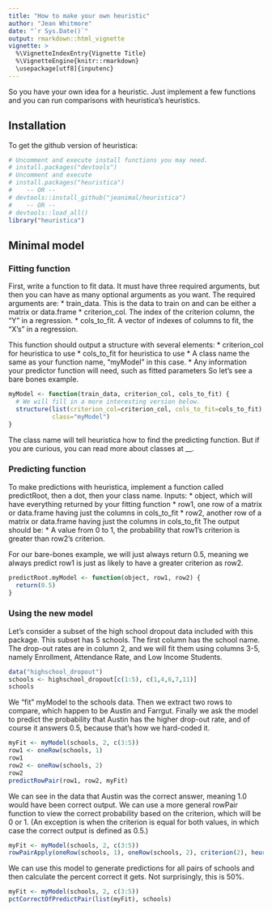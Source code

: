 ```yaml
---
title: "How to make your own heuristic"
author: "Jean Whitmore"
date: "`r Sys.Date()`"
output: rmarkdown::html_vignette
vignette: >
  %\VignetteIndexEntry{Vignette Title}
  %\VignetteEngine{knitr::rmarkdown}
  \usepackage[utf8]{inputenc}
---
```


So you have your own idea for a heuristic.  Just implement a few functions and you can run
comparisons with heuristica's heuristics.

## Installation

To get the github version of heuristica:

```r
# Uncomment and execute install functions you may need.
# install.packages("devtools") 
# Uncomment and execute 
# install.packages("heuristica") 
#    -- OR --
# devtools::install_github("jeanimal/heuristica")
#    -- OR --
# devtools::load_all()
library("heuristica")
```

## Minimal model

### Fitting function

First, write a function to fit data.  It must have three required arguments, but then you can have as many optional arguments as you want.  The required arguments are:
* train_data.  This is the data to train on and can be either a matrix or data.frame
* criterion_col.  The index of the criterion column, the "Y" in a regression.
* cols_to_fit.  A vector of indexes of columns to fit, the "X's" in a regression.

This function should output a structure with several elements:
* criterion_col for heuristica to use
* cols_to_fit for heuristica to use
* A class name the same as your function name, "myModel" in this case.
* Any information your predictor function will need, such as fitted parameters
So let's see a bare bones example.

```r
myModel <- function(train_data, criterion_col, cols_to_fit) {
  # We will fill in a more interesting version below.
  structure(list(criterion_col=criterion_col, cols_to_fit=cols_to_fit),
            class="myModel")
}
```

The class name will tell heuristica how to find the predicting function.  But if you are curious, you can read more about classes at __.

### Predicting function

To make predictions with heuristica, implement a function called predictRoot, then a dot, then your class name.  Inputs:
* object, which will have everything returned by your fitting function
* row1, one row of a matrix or data.frame having just the columns in cols_to_fit
* row2, another row of a matrix or data.frame having just the columns in cols_to_fit
The output should be:
* A value from 0 to 1, the probability that row1's criterion is greater than row2's criterion.

For our bare-bones example, we will just always return 0.5, meaning we always predict row1 is
just as likely to have a greater criterion as row2.

```r
predictRoot.myModel <- function(object, row1, row2) {
  return(0.5)
}
```

### Using the new model

Let's consider a subset of the high school dropout data included with this package.  This subset has 5 schools.  The first column has the school name.  The drop-out rates are in column 2, and we will fit them using columns 3-5, namely Enrollment, Attendance Rate, and Low Income Students.
```r
data("highschool_dropout")
schools <- highschool_dropout[c(1:5), c(1,4,6,7,11)]
schools
```

  We "fit" myModel to the schools data.  Then we extract two rows to compare, which happen to be Austin and Farrgut.  Finally we ask the model to predict the probability that Austin has the higher drop-out rate, and of course it answers 0.5, because that's how we hard-coded it.

```r
myFit <- myModel(schools, 2, c(3:5))
row1 <- oneRow(schools, 1)
row1
row2 <- oneRow(schools, 2)
row2
predictRowPair(row1, row2, myFit)
```

We can see in the data that Austin was the correct answer, meaning 1.0 would have been correct output.  We can use a more general rowPair function to view the correct probability based on the criterion, which will be 0 or 1.  (An exception is when the criterion is equal for both values, in which case the correct output is defined as 0.5.)
```r
myFit <- myModel(schools, 2, c(3:5))
rowPairApply(oneRow(schools, 1), oneRow(schools, 2), criterion(2), heuristics(myFit))
```

We can use this model to generate predictions for all pairs of schools and then calculate the percent correct it gets.  Not surprisingly, this is 50%.
```r
myFit <- myModel(schools, 2, c(3:5))
pctCorrectOfPredictPair(list(myFit), schools)
```